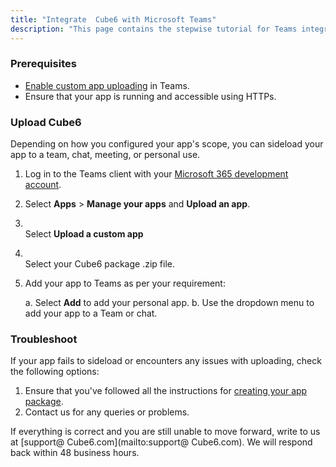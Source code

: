 ```yaml
---
title: "Integrate  Cube6 with Microsoft Teams"
description: "This page contains the stepwise tutorial for Teams integration with  Cube6"
---
```


### **Prerequisites**

- [Enable custom app uploading](https://learn.microsoft.com/en-us/microsoftteams/platform/concepts/build-and-test/prepare-your-o365-tenant#enable-custom-teams-apps-and-turn-on-custom-app-uploading) in Teams.
- Ensure that your app is running and accessible using HTTPs.

### **Upload  Cube6**

Depending on how you configured your app's scope, you can sideload your app to a team, chat, meeting, or personal use.

1. Log in to the Teams client with your [Microsoft 365 development account](https://developer.microsoft.com/microsoft-365/dev-program).
2. Select **Apps** \> **Manage your apps** and **Upload an app**.
3. \
   Select **Upload a custom app**
4. \
   Select your  Cube6 package .zip file.
5. Add your app to Teams as per your requirement:

   a. Select **Add** to add your personal app. b. Use the dropdown menu to add your app to a Team or chat.

### **Troubleshoot**

If your app fails to sideload or encounters any issues with uploading, check the following options:

1. Ensure that you've followed all the instructions for [creating your app package](https://learn.microsoft.com/en-us/microsoftteams/platform/concepts/build-and-test/apps-package).
2. Contact us for any queries or problems.

If everything is correct and you are still unable to move forward, write to us at [support@ Cube6.com](mailto:support@ Cube6.com). We will respond back within 48 business hours.
